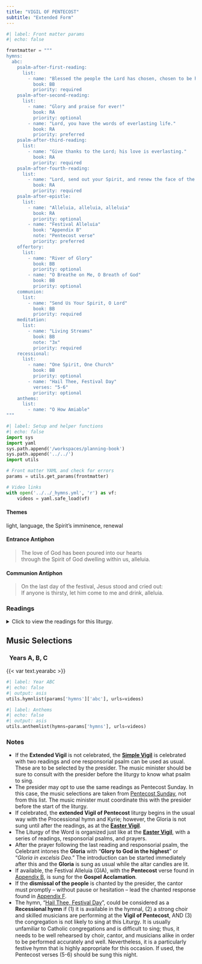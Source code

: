 ```yaml
---
title: "VIGIL OF PENTECOST"
subtitle: "Extended Form"
---
```


```python
#| label: Front matter params
#| echo: false

frontmatter = """
hymns:
  abc:
    psalm-after-first-reading:
      list:
        - name: "Blessed the people the Lord has chosen, chosen to be his own."
          book: BB
          priority: required
    psalm-after-second-reading:
      list:
        - name: "Glory and praise for ever!"
          book: RA
          priority: optional
        - name: "Lord, you have the words of everlasting life."
          book: RA
          priority: preferred          
    psalm-after-third-reading:
      list:
        - name: "Give thanks to the Lord; his love is everlasting."
          book: RA
          priority: required
    psalm-after-fourth-reading:
      list:
        - name: "Lord, send out your Spirit, and renew the face of the earth."
          book: RA
          priority: required
    psalm-after-epistle:
      list:
        - name: "Alleluia, alleluia, alleluia"
          book: RA
          priority: optional
        - name: "Festival Alleluia"
          book: "Appendix B"
          note: "Pentecost verse"
          priority: preferred
    offertory:
      list:
        - name: "River of Glory"
          book: BB
          priority: optional
        - name: "O Breathe on Me, O Breath of God"
          book: BB
          priority: optional
    communion:
      list:
        - name: "Send Us Your Spirit, O Lord"
          book: BB
          priority: required
    meditation:
      list:
        - name: "Living Streams"
          book: BB
          note: "3x"
          priority: required
    recessional:
      list:
        - name: "One Spirit, One Church"
          book: BB
          priority: optional
        - name: "Hail Thee, Festival Day"
          verses: "5-6"
          priority: optional
    anthems:
      list:
        - name: "O How Amiable"
"""
```

```python
#| label: Setup and helper functions
#| echo: false
import sys
import yaml
sys.path.append('/workspaces/planning-book')
sys.path.append('../../')
import utils

# Front matter YAML and check for errors
params = utils.get_params(frontmatter)

# Video links
with open('../../_hymns.yml', 'r') as vf:
    videos = yaml.safe_load(vf)
```

:::  {.red}
#### **Themes**
:::

light, language, the Spirit's imminence, renewal

:::  {.red}
#### **Entrance Antiphon**
:::

> The love of God has been poured into our hearts  
> through the Spirit of God dwelling within us, alleluia.

:::  {.red}
#### **Communion Antiphon**
:::

> On the last day of the festival, Jesus stood and cried out:  
> If anyone is thirsty, let him come to me and drink, alleluia.

:::: {.content-visible when-format="html"}
::: {.red}
### Readings
:::

<details>
  <summary>Click to view the readings for this liturgy.</summary>

::: {.titlered}
### &nbsp; Years A, B, C
:::

::: {.red}
#### First Reading [Genesis 11:1-9]{style="float:right" .small}
:::

The whole world spoke the same language, using the same words.  
While the people were migrating in the east,  
they came upon a valley in the land of Shinar and settled there.  
They said to one another,  
"Come, let us mold bricks and harden them with fire."  
They used bricks for stone, and bitumen for mortar.  
Then they said, "Come, let us build ourselves a city  
and a tower with its top in the sky,  
and so make a name for ourselves;  
otherwise we shall be scattered all over the earth."  

The LORD came down to see the city and the tower  
that the people had built.  
Then the LORD said: "If now, while they are one people,  
all speaking the same language,  
they have started to do this,  
nothing will later stop them from doing whatever they presume to do.  
Let us then go down there and confuse their language,  
so that one will not understand what another says."  
Thus the LORD scattered them from there all over the earth,  
and they stopped building the city.  
That is why it was called Babel,  
because there the LORD confused the speech of all the world.  
It was from that place that he scattered them all over the earth.  

***

::: {.red}
#### Responsorial Psalm [Psalm 33:10-11, 12-13, 14-15]{style="float:right" .small}
:::

**[℟.]{.red}** **Blessed the people the Lord has chosen to be his own.**  

The LORD brings to nought the plans of nations;  
he foils the designs of peoples.  
But the plan of the LORD stands forever;  
the design of his heart, through all generations. **[℟.]{.red}**  

Blessed the nation whose God is the LORD,  
the people he has chosen for his own inheritance.  
From heaven the LORD looks down;  
he sees all mankind. **[℟.]{.red}**  

From his fixed throne he beholds  
all who dwell on the earth,  
He who fashioned the heart of each,  
he who knows all their works. **[℟.]{.red}**  

***

::: {.red}
#### Second Reading [Exodus 19:3-8a, 16-20b]{style="float:right" .small}
:::

Moses went up the mountain to God.  
Then the LORD called to him and said,  
"Thus shall you say to the house of Jacob;  
tell the Israelites:  
You have seen for yourselves how I treated the Egyptians  
and how I bore you up on eagle wings  
and brought you here to myself.  
Therefore, if you hearken to my voice and keep my covenant,  
you shall be my special possession,  
dearer to me than all other people,  
though all the earth is mine.  
You shall be to me a kingdom of priests, a holy nation.  
That is what you must tell the Israelites."  
So Moses went and summoned the elders of the people.  
When he set before them  
all that the LORD had ordered him to tell them,  
the people all answered together,  
"Everything the LORD has said, we will do."  

On the morning of the third day  
there were peals of thunder and lightning,  
and a heavy cloud over the mountain,  
and a very loud trumpet blast,  
so that all the people in the camp trembled.  
But Moses led the people out of the camp to meet God,  
and they stationed themselves at the foot of the mountain.  
Mount Sinai was all wrapped in smoke,  
for the LORD came down upon it in fire.  
The smoke rose from it as though from a furnace,  
and the whole mountain trembled violently.  
The trumpet blast grew louder and louder, while Moses was speaking,  
and God answering him with thunder.  

When the LORD came down to the top of Mount Sinai,  
he summoned Moses to the top of the mountain.  

***

::: {.red}
#### Responsorial Psalm [Daniel 3:52, 53, 54, 55, 56]{style="float:right" .small}
:::

**[℟.]{.red}** **Glory and praise forever!**  

"Blessed are you, O Lord, the God of our fathers,  
praiseworthy and exalted above all forever;  
And blessed is your holy and glorious name,  
praiseworthy and exalted above all for all ages." **[℟.]{.red}**  

"Blessed are you in the temple of your holy glory,  
praiseworthy and glorious above all forever." **[℟.]{.red}**  

"Blessed are you on the throne of your Kingdom,  
praiseworthy and exalted above all forever." **[℟.]{.red}**  

"Blessed are you who look into the depths  
from your throne upon the cherubim,  
praiseworthy and exalted above all forever." **[℟.]{.red}**  

"Blessed are you in the firmament of heaven,  
praiseworthy and glorious forever." **[℟.]{.red}**  

[Or:]{.red} [Psalm 19:8, 9, 10, 11]{style="float:right" .small .red}

**[℟.]{.red}** **Lord, you have the words of everlasting life.**  

The law of the LORD is perfect,  
refreshing the soul;  
The decree of the LORD is trustworthy,  
giving wisdom to the simple. **[℟.]{.red}**  

The precepts of the LORD are right,  
rejoicing the heart;  
The command of the LORD is clear,  
enlightening the eye. **[℟.]{.red}**  

The fear of the LORD is pure,  
enduring forever;  
The ordinances of the LORD are true,  
all of them just. **[℟.]{.red}**  

They are more precious than gold,  
than a heap of purest gold;  
Sweeter also than syrup  
or honey from the comb. **[℟.]{.red}**  

***

::: {.red}
#### Third Reading [Ezekiel 37:1-14]{style="float:right" .small}
:::

The hand of the LORD came upon me,  
and he led me out in the spirit of the LORD  
and set me in the center of the plain,  
which was now filled with bones.  
He made me walk among the bones in every direction  
so that I saw how many they were on the surface of the plain.  
How dry they were!  
He asked me:  
Son of man, can these bones come to life?  
I answered, "Lord GOD, you alone know that."  
Then he said to me:  
Prophesy over these bones, and say to them:  
Dry bones, hear the word of the LORD!  
Thus says the Lord GOD to these bones:  
See! I will bring spirit into you, that you may come to life.  
I will put sinews upon you, make flesh grow over you,  
cover you with skin, and put spirit in you  
so that you may come to life and know that I am the LORD.  
I, Ezekiel, prophesied as I had been told,  
and even as I was prophesying I heard a noise;  
it was a rattling as the bones came together, bone joining bone.  
I saw the sinews and the flesh come upon them,  
and the skin cover them, but there was no spirit in them.  
Then the LORD said to me:  
Prophesy to the spirit, prophesy, son of man,  
and say to the spirit: Thus says the Lord GOD:  
From the four winds come, O spirit,  
and breathe into these slain that they may come to life.  
I prophesied as he told me, and the spirit came into them;  
they came alive and stood upright, a vast army.  
Then he said to me:  
Son of man, these bones are the whole house of Israel.  
They have been saying,  
"Our bones are dried up,  
our hope is lost, and we are cut off."  
Therefore, prophesy and say to them: Thus says the Lord GOD:  
O my people, I will open your graves  
and have you rise from them,  
and bring you back to the land of Israel.  
Then you shall know that I am the LORD,  
when I open your graves and have you rise from them,  
O my people!  
I will put my spirit in you that you may live,  
and I will settle you upon your land;  
thus you shall know that I am the LORD.  
I have promised, and I will do it, says the LORD.  

***

::: {.red}
#### Responsorial Psalm [Psalm 107:2-3, 4-5, 6-7, 8-9]{style="float:right" .small}
:::

**[℟.]{.red}** **Give thanks to the Lord; his love is everlasting.**  
[Or:]{.red}  
**[℟.]{.red}** **Alleluia.**

Let the redeemed of the LORD say,  
those whom he has redeemed from the hand of the foe  
And gathered from the lands,  
from the east and the west, from the north and the south. **[℟.]{.red}**  

They went astray in the desert wilderness;  
the way to an inhabited city they did not find.  
Hungry and thirsty,  
their life was wasting away within them. **[℟.]{.red}**  

They cried to the LORD in their distress;  
from their straits he rescued them.  
And he led them by a direct way  
to reach an inhabited city. **[℟.]{.red}**  

Let them give thanks to the LORD for his mercy  
and his wondrous deeds to the children of men,  
Because he satisfied the longing soul  
and filled the hungry soul with good things. **[℟.]{.red}**  

***

::: {.red}
#### Fourth Reading [Joel 3:1-5]{style="float:right" .small}
:::

Thus says the LORD:  
I will pour out my spirit upon all flesh.  
Your sons and daughters shall prophesy,  
your old men shall dream dreams,  
your young men shall see visions;  
even upon the servants and the handmaids,  
in those days, I will pour out my spirit.  
And I will work wonders in the heavens and on the earth,  
blood, fire, and columns of smoke;  
the sun will be turned to darkness,  
and the moon to blood,  
at the coming of the day of the LORD,  
the great and terrible day.  
Then everyone shall be rescued  
who calls on the name of the LORD;  
for on Mount Zion there shall be a remnant,  
as the LORD has said,  
and in Jerusalem survivors  
whom the LORD shall call.  

***

::: {.red}
#### Responsorial Psalm [Psalm 104:1-2, 24, 35, 27-28, 29-30]{style="float:right" .small}
:::

**[℟.]{.red}** **Lord, send out your Spirit, and renew the face of the earth.**  
[Or:]{.red}  
**[℟.]{.red}** **Alleluia.**  

Bless the LORD, O my soul!  
O LORD, my God, you are great indeed!  
You are clothed with majesty and glory,  
robed in light as with a cloak. **[℟.]{.red}**  

How manifold are your works, O LORD!  
In wisdom you have wrought them all—  
the earth is full of your creatures;  
bless the LORD, O my soul! Alleluia. **[℟.]{.red}**  

Creatures all look to you  
to give them food in due time.  
When you give it to them, they gather it;  
when you open your hand, they are filled with good things. **[℟.]{.red}**  

If you take away their breath, they perish  
and return to their dust.  
When you send forth your spirit, they are created,  
and you renew the face of the earth. **[℟.]{.red}**  

***

::: {.red}
#### Epistle [Romans 8:22-27]{style="float:right" .small}
:::

Brothers and sisters:  
We know that all creation is groaning in labor pains even until now;  
and not only that, but we ourselves,  
who have the firstfruits of the Spirit,  
we also groan within ourselves  
as we wait for adoption, the redemption of our bodies.  
For in hope we were saved.  
Now hope that sees is not hope.  
For who hopes for what one sees?  
But if we hope for what we do not see, we wait with endurance.  

In the same way, the Spirit too comes to the aid of our weakness;  
for we do not know how to pray as we ought,  
but the Spirit himself intercedes with inexpressible groanings.  
And the one who searches hearts  
knows what is the intention of the Spirit,  
because he intercedes for the holy ones  
according to God's will.  

***

::: {.red}
#### Gospel Acclamation
:::

**[℟.]{.red}** **Alleluia, alleluia.**  
Come, Holy Spirit, fill the hearts of your faithful  
and kindle in them the fire of your love. **[℟.]{.red}**

***

::: {.red}
#### Gospel [John 7:37-39]{style="float:right" .small}
:::

Jesus stood up and exclaimed,  
"Let anyone who thirsts come to me and drink.  
As Scripture says:  
*Rivers of living water will flow from within him who believes in me.*"  

He said this in reference to the Spirit  
that those who came to believe in him were to receive.  
There was, of course, no Spirit yet,  
because Jesus had not yet been glorified.  

::: {.centered}
{{< var symbols.cross >}} &nbsp; {{< var symbols.cross >}} &nbsp; {{< var symbols.cross >}}
:::

</details>
::::

::: {.red}
## Music Selections
:::

::: {.titlered}
### &nbsp; Years A, B, C
:::
{{< var text.yearabc >}}

```python
#| label: Year ABC
#| echo: false
#| output: asis
utils.hymnlist(params['hymns']['abc'], urls=videos)
```


```python
#| label: Anthems
#| echo: false
#| output: asis
utils.anthemlist(hymns=params['hymns'], urls=videos)
```

::: {.red}
### Notes
:::

* If the **Extended Vigil** is not celebrated, the [**Simple Vigil**](pentecost-vigil.qmd) is celebrated with two readings and one responsorial psalm can be used as usual. These are to be selected by the presider. The music minister should be sure to consult with the presider before the liturgy to know what psalm to sing.
* The presider may opt to use the same readings as Pentecost Sunday.
In this case, the music selections are taken from [Pentecost Sunday](pentecost.qmd), not from this list. The music minister must coordinate this with the presider before the start of the liturgy.
* If celebrated, the **extended Vigil of Pentecost** liturgy begins in the usual way with the Processional hymn and Kyrie; however, the Gloria is not sung until after the readings, as at the [**Easter Vigil**](../holy-week/easter-vigil.qmd).
* The Liturgy of the Word is organized just like at the [**Easter Vigil**](../holy-week/easter-vigil.qmd), with a series of readings, responsorial psalms, and prayers.
* After the prayer following the last reading and responsorial psalm, the Celebrant intones the **Gloria** with “**Glory to God in the highest**” or “*Gloria in excelsis Deo*.” The introduction can be started immediately after this and the **Gloria** is sung as usual while the altar candles are lit.
* If available, the Festival Alleluia (GIA), with the **Pentecost** verse found in [Appendix B](../appendices/B-festival-alleluia.qmd), is sung for the **Gospel Acclamation**.
* If the **dismissal of the people** is chanted by the presider, the cantor must promptly – without pause or hesitation – lead the chanted response found in [Appendix F](../easter/pentecost-vigil.qmd).
* The hymn, “[Hail Thee, Festival Day](https://www.youtube.com/watch?v=cQvb8SN6RlU)”, could be considered as a **Recessional hymn** if (1) it is available in the hymnal, (2) a strong choir and skilled musicians are performing at the **Vigil of Pentecost**, AND (3) the congregation is not likely to sing at this Liturgy. It is usually unfamiliar to Catholic congregations and is diﬃcult to sing; thus, it needs to be well rehearsed by choir, cantor, and musicians alike in order to be performed accurately and well. Nevertheless, it is a particularly festive hymn that is highly appropriate for this occasion. If used, the Pentecost verses (5-6) should be sung this night.